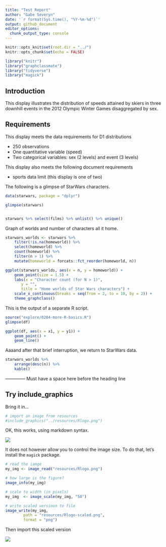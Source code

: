 ```yaml
---
title: "Test Report"
author: "Gabe Severyn"
date: '`r format(Sys.time(), "%Y-%m-%d")`'
output: github_document
editor_options: 
  chunk_output_type: console
---
```


```r
knitr::opts_knit$set(root.dir = "../")
knitr::opts_chunk$set(echo = FALSE) 
```


```r
library("knitr")  
library("graphclassmate")
library("tidyverse")
library("magick")
```


## Introduction

This display illustrates the distribution of speeds attained by skiers
in three downhill events in the 2012 Olympic Winter Games disaggregated
by sex.

## Requirements 

This display meets the data requirements for D1 distributions

- 250 observations 
- One quantitative variable (speed) 
- Two categorical variables: sex (2 levels) and event (3 levels)  

This display also meets the following document requirements 

- sports data limit (this display is one of two) 


The following is a glimpse of StarWars characters.
```r
data(starwars, package = "dplyr")

glimpse(starwars)


starwars %>% select(films) %>% unlist() %>% unique()
```


Graph of worlds and number of characters all it home.
```r
starwars_worlds <- starwars %>% 
    filter(!is.na(homeworld)) %>% 
    select(homeworld) %>% 
    count(homeworld) %>% 
    filter(n > 1) %>% 
    mutate(homeworld = forcats::fct_reorder(homeworld, n))

ggplot(starwars_worlds, aes(x = n, y = homeworld)) +
    geom_point(size = 1.5) +
    labs(x = "Character count (for N > 1)",
       y = "",
       title = "Home worlds of Star Wars characters") +
    scale_x_continuous(breaks = seq(from = 2, to = 10, by = 2)) +
    theme_graphclass()
```

This is the output of a separate R script.

```r
source("explore/0204-more-R-basics.R")
glimpse(df)

ggplot(df, aes(x = x1, y = y1)) +
    geom_point() +
    geom_line()
```

Aaaand after that brief interruption, we return to StarWars data.

```r
starwars_worlds %>% 
    arrange(desc(n)) %>% 
    kable()
```


-------------- Must have a space here before the heading line


## Try include_graphics



Bring it in...

```r
# import an image from resources 
#include_graphics("../resources/Rlogo.png")
```


OK, this works, using markdown syntax. 

![](../resources/Rlogo.png) 

It does not however allow you to control the image size. To do that, let's install the `magick` package.  

```r
# read the iamge
my_img <- image_read("resources/Rlogo.png")

# how large is the figure?
image_info(my_img)

# scale to width (in pixels) 
my_img  <- image_scale(my_img, "50")

# write scaled versioon to file
image_write(my_img, 
        path = "resources/Rlogo-scaled.png", 
        format = "png")
```


Then import this scaled version

![](../resources/Rlogo-scaled.png) 


